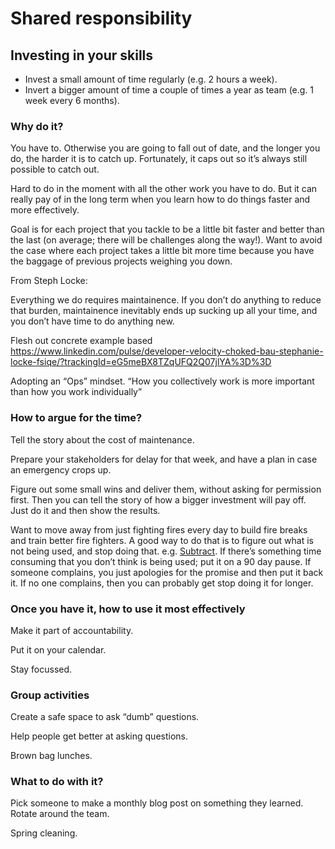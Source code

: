 # Shared responsibility

## Investing in your skills

<!--
Namrata Shetty-Anderson, UPS
-->
* Invest a small amount of time regularly (e.g. 2 hours a week).
* Invert a bigger amount of time a couple of times a year as team (e.g. 1 week every 6 months).

### Why do it?

You have to. Otherwise you are going to fall out of date, and the longer you do, the harder it is to catch up. Fortunately, it caps out so it's always still possible to catch out.

Hard to do in the moment with all the other work you have to do. But it can really pay of in the long term when you learn how to do things faster and more effectively.

Goal is for each project that you tackle to be a little bit faster and better than the last (on average; there will be challenges along the way!). Want to avoid the case where each project takes a little bit more time because you have the baggage of previous projects weighing you down.

From Steph Locke:

Everything we do requires maintainence. If you don't do anything to reduce that burden, maintainence inevitably ends up sucking up all your time, and you don't have time to do anything new.

Flesh out concrete example based <https://www.linkedin.com/pulse/developer-velocity-choked-bau-stephanie-locke-fsiqe/?trackingId=eG5meBX8TZqUFQ2Q07jlYA%3D%3D>

Adopting an "Ops" mindset. "How you collectively work is more
important than how you work individually"

### How to argue for the time?

Tell the story about the cost of maintenance.

Prepare your stakeholders for delay for that week, and have a plan in case an emergency crops up.

Figure out some small wins and deliver them, without asking for permission first. Then you can tell the story of how a bigger investment will pay off. Just do it and then show the results.

Want to move away from just fighting fires every day to build fire breaks and train better fire fighters. A good way to do that is to figure out what is not being used, and stop doing that. e.g. [Subtract](https://www.amazon.com/dp/1250249864). If there's something time consuming that you don't think is being used; put it on a 90 day pause. If someone complains, you just apologies for the promise and then put it back it. If no one complains, then you can probably get stop doing it for longer.

### Once you have it, how to use it most effectively

Make it part of accountability.

Put it on your calendar.

Stay focussed.

### Group activities

Create a safe space to ask "dumb" questions.

Help people get better at asking questions.

Brown bag lunches.


### What to do with it?

Pick someone to make a monthly blog post on something they learned. Rotate around the team.

Spring cleaning.
